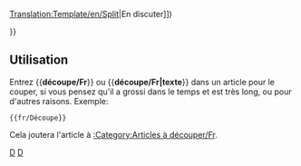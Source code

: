 <noinclude>[[Translation:Template/en/Split]]</noinclude>{{fr/Fenêtre de message| type  = mouvement
| image = Split.png
| texte = <strong>Découpe</strong><br>Il a été suggéré que cette page soit partagée en de multiples pages. ([[Main/en/{{{discuss|{{TALKPAGENAME}}}}}|En discuter]])<p>{{{1|}}}</p>
}}<includeonly>{{{2|[[Category:fr/Articles à découper]]}}}</includeonly><noinclude>

==Utilisation==
Entrez <nowiki>{{</nowiki>'''découpe/Fr'''<nowiki>}}</nowiki> ou <nowiki>{{</nowiki>'''découpe/Fr|texte'''<nowiki>}}</nowiki> dans un article pour le couper, si vous pensez qu'il a grossi dans le temps et est très long, ou pour d'autres raisons. Exemple: 
<pre>{{fr/Découpe}}</pre>
Cela joutera l'article à [[Category/fr/Articles à découper|:Category:Articles à découper/Fr]].

[[Category:fr/Modèles|D]][[Category:fr/Fenêtres de message|D]]</noinclude>